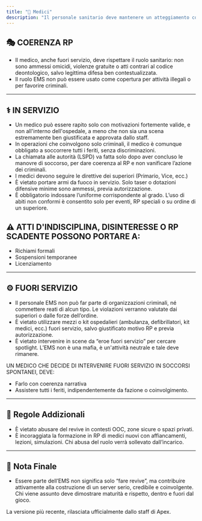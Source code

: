 ```yaml
---
title: "🏥 Medici"
description: "Il personale sanitario deve mantenere un atteggiamento collaborativo e coerente con il ruolo medico, evitando abusi, favoritismi o comportamenti ostili. L’EMS è una fazione neutrale."
---
```


## 🎭 COERENZA RP

- Il medico, anche fuori servizio, deve rispettare il ruolo sanitario: non sono ammessi omicidi, violenze gratuite o atti contrari al codice deontologico, salvo legittima difesa ben contestualizzata.
- Il ruolo EMS non può essere usato come copertura per attività illegali o per favorire criminali.

---

## ⚕️ IN SERVIZIO

- Un medico può essere rapito solo con motivazioni fortemente valide, e non all'interno dell'ospedale, a meno che non sia una scena estremamente ben giustificata e approvata dallo staff.
- In operazioni che coinvolgono solo criminali, il medico è comunque obbligato a soccorrere tutti i feriti, senza discriminazioni.
- La chiamata alle autorità (LSPD) va fatta solo dopo aver concluso le manovre di soccorso, per dare coerenza al RP e non vanificare l’azione dei criminali.
- I medici devono seguire le direttive dei superiori (Primario, Vice, ecc.)
- È vietato portare armi da fuoco in servizio. Solo taser o dotazioni difensive minime sono ammessi, previa autorizzazione.
- È obbligatorio indossare l’uniforme corrispondente al grado. L’uso di abiti non conformi è consentito solo per eventi, RP speciali o su ordine di un superiore.

## ⚠️ ATTI D'INDISCIPLINA, DISINTERESSE O RP SCADENTE POSSONO PORTARE A:

- Richiami formali
- Sospensioni temporanee
- Licenziamento

---

## ⚙️ FUORI SERVIZIO

- Il personale EMS non può far parte di organizzazioni criminali, né commettere reati di alcun tipo. Le violazioni verranno valutate dai superiori o dalle forze dell’ordine.
- È vietato utilizzare mezzi o kit ospedalieri (ambulanza, defibrillatori, kit medici, ecc.) fuori servizio, salvo giustificato motivo RP e previa autorizzazione.
- È vietato intervenire in scene da “eroe fuori servizio” per cercare spotlight. L’EMS non è una mafia, è un'attività neutrale e tale deve rimanere.

UN MEDICO CHE DECIDE DI INTERVENIRE FUORI SERVIZIO IN SOCCORSI SPONTANEI, DEVE:

- Farlo con coerenza narrativa
- Assistere tutti i feriti, indipendentemente da fazione o coinvolgimento.

---

## 📌 Regole Addizionali

- È vietato abusare del revive in contesti OOC, zone sicure o spazi privati.
- È incoraggiata la formazione in RP di medici nuovi con affiancamenti, lezioni, simulazioni. Chi abusa del ruolo verrà sollevato dall’incarico.

---

## 🧠 Nota Finale

- Essere parte dell’EMS non significa solo “fare revive”, ma contribuire attivamente alla costruzione di un server serio, credibile e coinvolgente. Chi viene assunto deve dimostrare maturità e rispetto, dentro e fuori dal gioco.

<Update label="25/09/2025" description="v1.0.0">
  La versione più recente, rilasciata ufficialmente dallo staff di Apex.
</Update>
